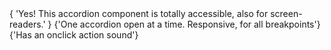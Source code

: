 
<MDXHeader />

<ViewContainer className="mdx-content">
  <Section className="component-display-wrapper">
    <div className="grid grid-cols-1 gap-4">
      <CraftedAccordion trigger={'Is this accordion accessible'}>
        {
          'Yes! This accordion component is totally accessible, also for screen-readers.'
        }
      </CraftedAccordion>
      <CraftedAccordion trigger={'What functionalities are added?'}>
        {'One accordion open at a time. Responsive, for all breakpoints'}
      </CraftedAccordion>
      <CraftedAccordion trigger={'What else?'}>
        {'Has an onclick action sound'}
      </CraftedAccordion>
    </div>
  </Section>
</ViewContainer>
